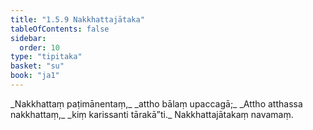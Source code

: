 ```yaml
---
title: "1.5.9 Nakkhattajātaka"
tableOfContents: false
sidebar:
  order: 10
type: "tipitaka"
basket: "su"
book: "ja1"
---
```



<DynamicBreadcrumb />

<Division number="49" book="ja1" bookNo="22" page="12">

<Paragraph number="106" type="verses" book="ja1">
_Nakkhattaṃ paṭimānentaṃ,_  
_attho bālaṃ upaccagā;_  
_Attho atthassa nakkhattaṃ,_  
_kiṃ karissanti tārakā”ti._  


</Paragraph>
</Division>

<Paragraph number="107" type="center" book="ja1">
Nakkhattajātakaṃ navamaṃ.
</Paragraph>